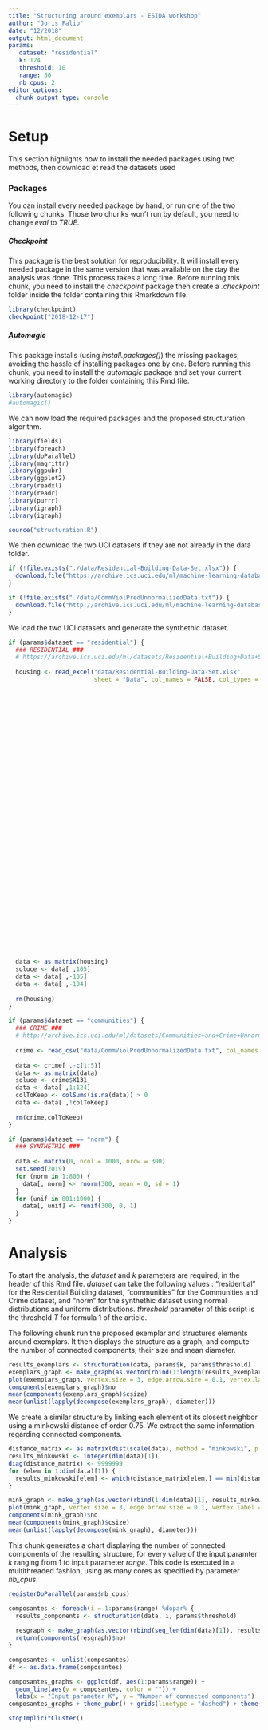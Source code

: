 ```yaml
---
title: "Structuring around exemplars - ESIDA workshop"
author: "Joris Falip"
date: "12/2018"
output: html_document
params:
   dataset: "residential"
   k: 124
   threshold: 10
   range: 50
   nb_cpus: 2
editor_options: 
  chunk_output_type: console
---
```


# Setup

This section highlights how to install the needed packages using two methods, then download et read the datasets used

### Packages

You can install every needed package by hand, or run one of the two following chunks. Those two chunks won't run by default, you need to change _eval_ to _TRUE_.

##### Checkpoint

This package is the best solution for reproducibility. It will install every needed package in the same version that was available on the day the analysis was done. This process takes a long time.
Before running this chunk, you need to install the _checkpoint_ package then create a _.checkpoint_ folder inside the folder containing this Rmarkdown file.

```r
library(checkpoint)
checkpoint("2018-12-17")
```

##### Automagic

This package installs (using _install.packages()_) the missing packages, avoiding the hassle of installing packages one by one.
Before running this chunk, you need to install the _automagic_ package and set your current working directory to the folder containing this Rmd file.

```r
library(automagic)
#automagic()
```

We can now load the required packages and the proposed structuration algorithm.

```r
library(fields)
library(foreach)
library(doParallel)
library(magrittr)
library(ggpubr)
library(ggplot2)
library(readxl)
library(readr)
library(purrr)
library(igraph)
library(igraph)

source("structuration.R")
```

We then download the two UCI datasets if they are not already in the data folder.

```r
if (!file.exists("./data/Residential-Building-Data-Set.xlsx")) {
  download.file("https://archive.ics.uci.edu/ml/machine-learning-databases/00437/Residential-Building-Data-Set.xlsx", "./data/Residential-Building-Data-Set.xlsx")
}

if (!file.exists("./data/CommViolPredUnnormalizedData.txt")) {
  download.file("http://archive.ics.uci.edu/ml/machine-learning-databases/00211/CommViolPredUnnormalizedData.txt", "./data/CommViolPredUnnormalizedData.txt")
}
```

We load the two UCI datasets and generate the synthethic dataset.

```r
if (params$dataset == "residential") {
  ### RESIDENTIAL ###
  # https://archive.ics.uci.edu/ml/datasets/Residential+Building+Data+Set
  
  housing <- read_excel("data/Residential-Building-Data-Set.xlsx", 
                        sheet = "Data", col_names = FALSE, col_types = c("blank", 
                                                                         "blank", "blank", "blank", "numeric", 
                                                                         "numeric", "numeric", "numeric", 
                                                                         "numeric", "numeric", "numeric", 
                                                                         "numeric", "numeric", "numeric", 
                                                                         "numeric", "numeric", "numeric", 
                                                                         "numeric", "numeric", "numeric", 
                                                                         "numeric", "numeric", "numeric", 
                                                                         "numeric", "numeric", "numeric", 
                                                                         "numeric", "numeric", "numeric", 
                                                                         "numeric", "numeric", "numeric", 
                                                                         "numeric", "numeric", "numeric", 
                                                                         "numeric", "numeric", "numeric", 
                                                                         "numeric", "numeric", "numeric", 
                                                                         "numeric", "numeric", "numeric", 
                                                                         "numeric", "numeric", "numeric", 
                                                                         "numeric", "numeric", "numeric", 
                                                                         "numeric", "numeric", "numeric", 
                                                                         "numeric", "numeric", "numeric", 
                                                                         "numeric", "numeric", "numeric", 
                                                                         "numeric", "numeric", "numeric", 
                                                                         "numeric", "numeric", "numeric", 
                                                                         "numeric", "numeric", "numeric", 
                                                                         "numeric", "numeric", "numeric", 
                                                                         "numeric", "numeric", "numeric", 
                                                                         "numeric", "numeric", "numeric", 
                                                                         "numeric", "numeric", "numeric", 
                                                                         "numeric", "numeric", "numeric", 
                                                                         "numeric", "numeric", "numeric", 
                                                                         "numeric", "numeric", "numeric", 
                                                                         "numeric", "numeric", "numeric", 
                                                                         "numeric", "numeric", "numeric", 
                                                                         "numeric", "numeric", "numeric", 
                                                                         "numeric", "numeric", "numeric", 
                                                                         "numeric", "numeric", "numeric", 
                                                                         "numeric", "numeric", "numeric", 
                                                                         "numeric", "numeric"), skip = 2)
  
  data <- as.matrix(housing)
  soluce <- data[ ,105]
  data <- data[ ,-105]
  data <- data[ ,-104]
  
  rm(housing)
}

if (params$dataset == "communities") {
  ### CRIME ###
  # http://archive.ics.uci.edu/ml/datasets/Communities+and+Crime+Unnormalized
  
  crime <- read_csv("data/CommViolPredUnnormalizedData.txt", col_names = FALSE, na = "?")
  
  data <- crime[ ,-c(1:5)]
  data <- as.matrix(data)
  soluce <- crime$X131
  data <- data[ ,1:124]
  colToKeep <- colSums(is.na(data)) > 0
  data <- data[ ,!colToKeep]
  
  rm(crime,colToKeep)
}

if (params$dataset == "norm") {
  ### SYNTHETHIC ###
  
  data <- matrix(0, ncol = 1000, nrow = 300)
  set.seed(2019)
  for (norm in 1:800) {
    data[, norm] <- rnorm(300, mean = 0, sd = 1)
  }
  for (unif in 801:1000) {
    data[, unif] <- runif(300, 0, 1)
  }
}
```

# Analysis

To start the analysis, the _dataset_ and _k_ parameters are required, in the header of this Rmd file.
_dataset_ can take the following values : "residential" for the Residential Building dataset, "communities" for the Communities and Crime dataset, and "norm" for the synthethic dataset using normal distributions and uniform distributions.
_threshold_ parameter of this script is the threshold _T_ for formula 1 of the article.

The following chunk run the proposed exemplar and structures elements around exemplars. It then displays the structure as a graph, and compute the number of connected components, their size and mean diameter.

```r
results_exemplars <- structuration(data, params$k, params$threshold)
exemplars_graph <- make_graph(as.vector(rbind(1:length(results_exemplars), results_exemplars)))
plot(exemplars_graph, vertex.size = 3, edge.arrow.size = 0.1, vertex.label = "")
components(exemplars_graph)$no
mean(components(exemplars_graph)$csize)
mean(unlist(lapply(decompose(exemplars_graph), diameter)))
```

We create a similar structure by linking each element ot its closest neighbor using a minkowski distance of order 0.75. We extract the same information regarding connected components.

```r
distance_matrix <- as.matrix(dist(scale(data), method = "minkowski", p = 0.75))
results_minkowski <- integer(dim(data)[1])
diag(distance_matrix) <- 9999999
for (elem in 1:dim(data)[1]) {
  results_minkowski[elem] <- which(distance_matrix[elem,] == min(distance_matrix[elem,]))
}

mink_graph <- make_graph(as.vector(rbind(1:dim(data)[1], results_minkowski)))
plot(mink_graph, vertex.size = 3, edge.arrow.size = 0.1, vertex.label = "")
components(mink_graph)$no
mean(components(mink_graph)$csize)
mean(unlist(lapply(decompose(mink_graph), diameter)))
```

This chunk generates a chart displaying the number of connected components of the resulting structure, for every value of the input paramter _k_ ranging from 1 to input parameter _range_. This code is executed in a multithreaded fashion, using as many cores as specified by parameter *nb_cpus*.

```r
registerDoParallel(params$nb_cpus)

composantes <- foreach(i = 1:params$range) %dopar% {
  results_components <- structuration(data, i, params$threshold)
  
  resgraph <- make_graph(as.vector(rbind(seq_len(dim(data)[1]), results_components)))
  return(components(resgraph)$no)
}

composantes <- unlist(composantes)
df <- as.data.frame(composantes)

composantes_graphs <- ggplot(df, aes(1:params$range)) + 
  geom_line(aes(y = composantes, color = "")) +
  labs(x = "Input parameter K", y = "Number of connected components")
composantes_graphs + theme_pubr() + grids(linetype = "dashed") + theme(legend.position = "none")

stopImplicitCluster()
```
